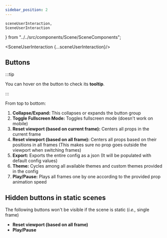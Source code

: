 ```yaml
---
sidebar_position: 2
---
```


    sceneUserInteraction,
    SceneUserInteraction
} from "../../src/components/Scene/SceneComponents";


<SceneUserInteraction {...sceneUserInteraction}/>

## Buttons

:::tip

You can hover on the button to check its **tooltip**.

:::

From top to bottom:

1. **Collapse/Expand:** This collapses or expands the button group
2. **Toggle Fullscreen Mode:** Toggles fullscreen mode (doesn't work on mobile)
3. **Reset viewport (based on current frame):** Centers all props in the current frame
4. **Reset viewport (based on all frame):** Centers all props based on their positions in all frames (This makes sure no prop goes outside the viewport when switching frames)
5. **Export:** Exports the entire config as a json (It will be populated with default config values)
6. **Theme:** Cycles among all available themes and custom themes provided in the config
7. **Play/Pause:** Plays all frames one by one according to the provided prop animation speed

## Hidden buttons in static scenes

The following buttons won't be visible if the scene is static (*i.e.,* single frame)

* **Reset viewport (based on all frame)**
* **Play/Pause**
